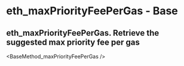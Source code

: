 # eth_maxPriorityFeePerGas  - Base

## eth_maxPriorityFeePerGas. Retrieve the suggested max priority fee per gas


<BaseMethod_maxPriorityFeePerGas  />
